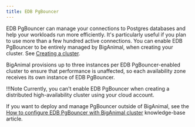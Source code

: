 ```yaml
---
title: EDB PgBouncer
---
```


EDB PgBouncer can manage your connections to Postgres databases and help your workloads run more efficiently. It's particularly useful if you plan to use more than a few hundred active connections. You can enable EDB PgBouncer to be entirely managed by BigAnimal, when creating your cluster. See [Creating a cluster](/biganimal/latest/getting_started/creating_a_cluster/#pgbouncer). 

BigAnimal provisions up to three instances per EDB PgBouncer-enabled cluster to ensure that performance is unaffected, so each availability zone receives its own instance of EDB PgBouncer. 

!!!Note
   Currently, you can't enable EDB PgBouncer when creating a distributed high-availability cluster using your cloud account.

If you want to deploy and manage PgBouncer outside of BigAnimal, see the [How to configure EDB PgBouncer with BigAnimal cluster](https://support.biganimal.com/hc/en-us/articles/4848726654745-How-to-configure-PgBouncer-with-BigAnimal-Cluster) knowledge-base article.




